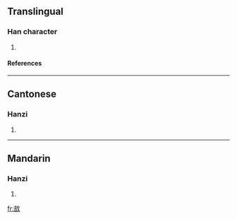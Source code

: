 ==Translingual==
===Han character===
{{Han char|rn=66|rad=攴|as=08|sn=12|four=0864<sub>0</sub>|canj=卜口人大 (YROK)}}
# {{defn|Han|sort=攴08}}
====References====
{{Han ref|kx=0473.171|dj=0826.110|hdz=21465.070|uh=6568|ud=25960|bh=D977|bd=55671}}

----
==Cantonese==
===Hanzi===
{{yue-hanzi|jyut=|y=tau2}}
# {{defn|Cantonese}}

----
==Mandarin==
===Hanzi===
{{cmn-hanzi|pin=[[dǒu]] ([[dou3]])|wg=tou<sup>3</sup>}}
# {{defn|Mandarin}}

[[fr:敨]]